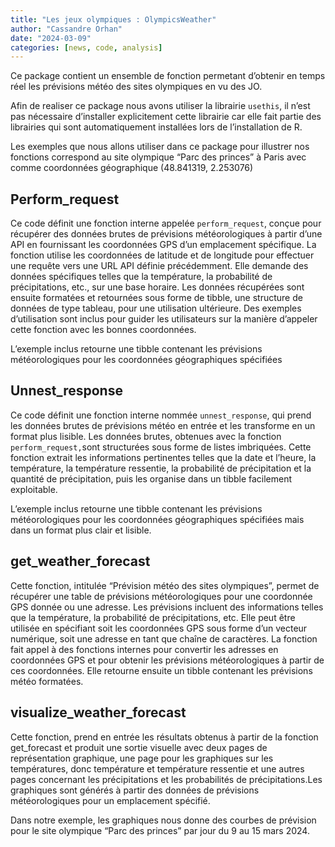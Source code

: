 ```yaml
---
title: "Les jeux olympiques : OlympicsWeather"
author: "Cassandre Orhan"
date: "2024-03-09"
categories: [news, code, analysis]
---
```


Ce package contient un ensemble de fonction permetant d'obtenir en temps réel les prévisions météo des sites olympiques en vu des JO.

Afin de realiser ce package nous avons utiliser la librairie `usethis`, il n'est pas nécessaire d'installer explicitement cette librairie car elle fait partie des librairies qui sont automatiquement installées lors de l'installation de R.

Les exemples que nous allons utiliser dans ce package pour illustrer nos fonctions correspond au site olympique "Parc des princes" à Paris avec comme coordonnées géographique (48.841319, 2.253076)

## Perform_request

Ce code définit une fonction interne appelée `perform_request`, conçue pour récupérer des données brutes de prévisions météorologiques à partir d'une API en fournissant les coordonnées GPS d'un emplacement spécifique. La fonction utilise les coordonnées de latitude et de longitude pour effectuer une requête vers une URL API définie précédemment. Elle demande des données spécifiques telles que la température, la probabilité de précipitations, etc., sur une base horaire. Les données récupérées sont ensuite formatées et retournées sous forme de tibble, une structure de données de type tableau, pour une utilisation ultérieure. Des exemples d'utilisation sont inclus pour guider les utilisateurs sur la manière d'appeler cette fonction avec les bonnes coordonnées.

L'exemple inclus retourne une tibble contenant les prévisions météorologiques pour les coordonnées géographiques spécifiées

## Unnest_response

Ce code définit une fonction interne nommée `unnest_response`, qui prend les données brutes de prévisions météo en entrée et les transforme en un format plus lisible. Les données brutes, obtenues avec la fonction `perform_request,`sont structurées sous forme de listes imbriquées. Cette fonction extrait les informations pertinentes telles que la date et l'heure, la température, la température ressentie, la probabilité de précipitation et la quantité de précipitation, puis les organise dans un tibble facilement exploitable.

L'exemple inclus retourne une tibble contenant les prévisions météorologiques pour les coordonnées géographiques spécifiées mais dans un format plus clair et lisible.

## get_weather_forecast

Cette fonction, intitulée "Prévision météo des sites olympiques", permet de récupérer une table de prévisions météorologiques pour une coordonnée GPS donnée ou une adresse. Les prévisions incluent des informations telles que la température, la probabilité de précipitations, etc. Elle peut être utilisée en spécifiant soit les coordonnées GPS sous forme d'un vecteur numérique, soit une adresse en tant que chaîne de caractères. La fonction fait appel à des fonctions internes pour convertir les adresses en coordonnées GPS et pour obtenir les prévisions météorologiques à partir de ces coordonnées. Elle retourne ensuite un tibble contenant les prévisions météo formatées.

## visualize_weather_forecast

Cette fonction, prend en entrée les résultats obtenus à partir de la fonction get_forecast et produit une sortie visuelle avec deux pages de représentation graphique, une page pour les graphiques sur les températures, donc température et température ressentie et une autres pages concernant les précipitations et les probabilités de précipitations.Les graphiques sont générés à partir des données de prévisions météorologiques pour un emplacement spécifié.

Dans notre exemple, les graphiques nous donne des courbes de prévision pour le site olympique "Parc des princes" par jour du 9 au 15 mars 2024.
